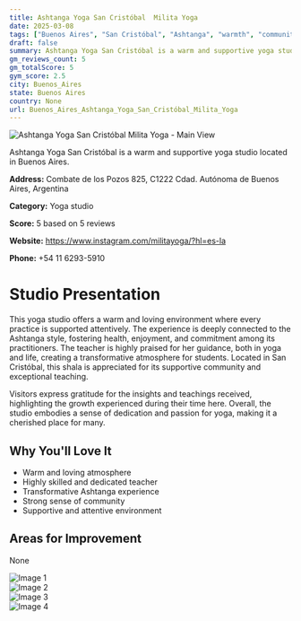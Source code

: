 ```yaml
---
title: Ashtanga Yoga San Cristóbal  Milita Yoga
date: 2025-03-08
tags: ["Buenos Aires", "San Cristóbal", "Ashtanga", "warmth", "community", "Buenos Aires"]  
draft: false
summary: Ashtanga Yoga San Cristóbal is a warm and supportive yoga studio located in Buenos Aires.
gm_reviews_count: 5
gm_totalScore: 5
gym_score: 2.5
city: Buenos_Aires
state: Buenos Aires
country: None
url: Buenos_Aires_Ashtanga_Yoga_San_Cristóbal_Milita_Yoga
---
```


<div className="aspect-[16/9] relative my-8">
  <img 
    src="https://lh5.googleusercontent.com/p/AF1QipMvEssw1LzeU19t72icfbNTuuj_ddYOWLbGSaic=w1920-h1080-k-no"
    alt="Ashtanga Yoga San Cristóbal  Milita Yoga - Main View"
    className="object-cover absolute inset-0 w-full h-full rounded-lg"
  />
</div>

Ashtanga Yoga San Cristóbal is a warm and supportive yoga studio located in Buenos Aires.

**Address:** Combate de los Pozos 825, C1222 Cdad. Autónoma de Buenos Aires, Argentina

**Category:** Yoga studio

**Score:** 5 based on 5 reviews

**Website:** https://www.instagram.com/militayoga/?hl=es-la

**Phone:** +54 11 6293-5910

# Studio Presentation

This yoga studio offers a warm and loving environment where every practice is supported attentively. The experience is deeply connected to the Ashtanga style, fostering health, enjoyment, and commitment among its practitioners. The teacher is highly praised for her guidance, both in yoga and life, creating a transformative atmosphere for students. Located in San Cristóbal, this shala is appreciated for its supportive community and exceptional teaching.

Visitors express gratitude for the insights and teachings received, highlighting the growth experienced during their time here. Overall, the studio embodies a sense of dedication and passion for yoga, making it a cherished place for many.

## Why You'll Love It

- Warm and loving atmosphere
- Highly skilled and dedicated teacher
- Transformative Ashtanga experience
- Strong sense of community
- Supportive and attentive environment

## Areas for Improvement

None

<div className="grid grid-cols-1 xl:grid-cols-2 gap-4 my-8">
<div className="aspect-[4/3] relative"><img src="https://lh3.googleusercontent.com/p/AF1QipNcktXC9HgRU69G8BhesgBp0ypLDWxq9mBymWOl=w1920-h1080-k-no" alt="Image 1" className="object-cover absolute inset-0 w-full h-full rounded-lg" /></div>
<div className="aspect-[4/3] relative"><img src="https://lh5.googleusercontent.com/p/AF1QipOxdBWMcQnJxFO7qVdORzdUKL7um8I5bvyGzh_Y=w1920-h1080-k-no" alt="Image 2" className="object-cover absolute inset-0 w-full h-full rounded-lg" /></div>
<div className="aspect-[4/3] relative"><img src="https://lh5.googleusercontent.com/p/AF1QipNfGtuUORAHi4NXNxhIGRi8YS05-UO0-X8-3f_V=w1920-h1080-k-no" alt="Image 3" className="object-cover absolute inset-0 w-full h-full rounded-lg" /></div>
<div className="aspect-[4/3] relative"><img src="https://lh5.googleusercontent.com/p/AF1QipMyb0hDsAloXvhmShoKNfjm2gcin0JlfgEh4qDT=w1920-h1080-k-no" alt="Image 4" className="object-cover absolute inset-0 w-full h-full rounded-lg" /></div>
</div>